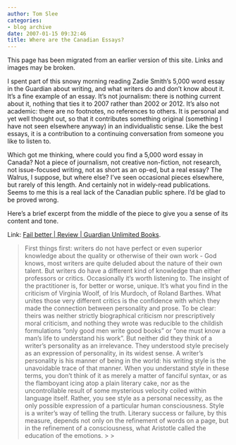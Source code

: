 ```yaml
---
author: Tom Slee
categories:
- blog archive
date: 2007-01-15 09:32:46
title: Where are the Canadian Essays?
---
```


::: {.callout-note}

This page has been migrated from an earlier version of this site. 
Links and images may be broken.

:::



				

I spent part of this snowy morning reading Zadie Smith's 5,000 word essay in the Guardian about writing, and what writers do and don't know about it. It's a fine example of an essay. It's not journalism: there is nothing current about it, nothing that ties it to 2007 rather than 2002 or 2012. It's also not academic: there are no footnotes, no references to others. It is personal and yet well thought out, so that it contributes something original (something I have not seen elsewhere anyway) in an individualistic sense. Like the best essays, it is a contribution to a continuing conversation from someone you like to listen to.




Which got me thinking, where could you find a 5,000 word essay in Canada? Not a piece of journalism, not creative non-fiction, not research, not issue-focused writing, not as short as an op-ed, but a real essay? The Walrus, I suppose, but where else? I've seen occasional pieces elsewhere, but rarely of this length. And certainly not in widely-read publications. Seems to me this is a real lack of the Canadian public sphere. I'd be glad to be proved wrong.




Here's a brief excerpt from the middle of the piece to give you a sense of its content and tone.




Link: [Fail better | Review | Guardian Unlimited Books](http://books.guardian.co.uk/review/story/0,,1988887,00.html).


<blockquote>First things first: writers do not have perfect or even superior knowledge about the quality or otherwise of their own work - God knows, most writers are quite deluded about the nature of their own talent. But writers do have a different kind of knowledge than either professors or critics. Occasionally it's worth listening to. The insight of the practitioner is, for better or worse, unique. It's what you find in the criticism of Virginia Woolf, of Iris Murdoch, of Roland Barthes. What unites those very different critics is the confidence with which they made the connection between personality and prose. To be clear: theirs was neither strictly biographical criticism nor prescriptively moral criticism, and nothing they wrote was reducible to the childish formulations "only good men write good books" or "one must know a man's life to understand his work". But neither did they think of a writer's personality as an irrelevance. They understood style precisely as an expression of personality, in its widest sense. A writer's personality is his manner of being in the world: his writing style is the unavoidable trace of that manner. When you understand style in these terms, you don't think of it as merely a matter of fanciful syntax, or as the flamboyant icing atop a plain literary cake, nor as the uncontrollable result of some mysterious velocity coiled within language itself. Rather, you see style as a personal necessity, as the only possible expression of a particular human consciousness. Style is a writer's way of telling the truth. Literary success or failure, by this measure, depends not only on the refinement of words on a page, but in the refinement of a consciousness, what Aristotle called the education of the emotions.
> 
> </blockquote>


		
